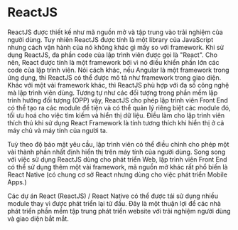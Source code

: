 # ReactJS

ReactJS được thiết kế như mã nguồn mở và tập trung vào trải nghiệm của người dùng. Tuy nhiên ReactJS được tính là một library của JavaScript nhưng cách vận hành của nó không khác gì mấy so với framework. Khi sử dụng ReactJS, đa phần code của lập trình viên được gọi là "React". Cho nên, React được tính là một framework bởi vì nó điều khiển phần lớn các code của lập trình viên. Nói cách khác, nếu Angular là một framework trong ứng dụng, thì ReactJS có thể được mô tả như framework trong giao diện. Khác với một vài framework khác, thì ReactJS phù hợp với đa số công nghệ mà lập trình viên dùng. Tương tự như các đối tượng trong phần mềm lập trình hướng đối tượng (OPP) vậy, ReactJS cho phép lập trình viên Front End có thể tạo ra các module để tiện và có thể quản lý riêng biệt các module đó, tối ưu hoá cho việc tìm kiếm và hiển thị dữ liệu. Điều làm cho lập trình viên thích thú khi sử dụng React Framework là tính tương thích khi hiển thị ở cả máy chủ và máy tính của người ta.

Tuỳ theo độ bảo mật yêu cầu, lập trình viên có thể điều chỉnh cho phép một vài thành phần nhất định hiển thị trên máy tính của người dùng. Song song với việc sử dụng ReactJS dùng cho phát triển Web, lập trình viên Front End có thể sử dụng thêm một vài framework, mã nguồn mở khác rất phổ biến là React Native (có chung cơ sở React nhưng dùng cho việc phát triển Mobile Apps.)

Các dự án React (ReactJS) / React Native có thể được tái sử dụng nhiều module thay vì được phát triển lại từ đầu. Đây là một thuận lợi để các nhà phát triển phần mềm tập trung phát triển website với trải nghiệm người dùng và giao diện bắt mắt.
